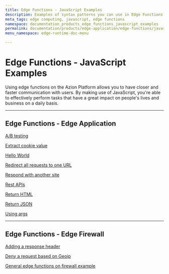 ```yaml
---
title: Edge Functions - JavaScript Examples
description: Examples of syntax patterns you can use in Edge Functions - JavaScript.
meta_tags: edge computing, javascript, edge functions
namespace: documentation_products_edge_functions_javascript_examples
permalink: documentation/products/edge-application/edge-functions/javascript-examples
menu_namespace: edge-runtime-doc-menu

---
```

# Edge Functions - JavaScript Examples

Using edge functions on the Azion Platform allows you to have closer and faster communication with users. By making use of JavaScript, you're able to effectively perform tasks that have a great impact on people's lives and business on a daily basis.

---

## Edge Functions - Edge Application

[A/B testing](https://www.azion.com/en/documentation/products/edge-application/edge-functions/javascript-examples/ab-testing/)

[Extract cookie value](https://www.azion.com/en/documentation/products/edge-application/edge-functions/javascript-examples/cookie-value/)

[Hello World](https://www.azion.com/en/documentation/products/edge-application/edge-functions/javascript-examples/hello-world/)

[Redirect all requests to one URL](https://www.azion.com/en/documentation/products/edge-application/edge-functions/javascript-examples/redirect-requests/)

[Respond with another site](https://www.azion.com/en/documentation/products/edge-application/edge-functions/javascript-examples/respond-site/)

[Rest APIs](https://www.azion.com/en/documentation/products/edge-application/edge-functions/javascript-examples/rest-apis/)

[Return HTML](https://www.azion.com/en/documentation/products/edge-application/edge-functions/javascript-examples/return-html/)

[Return JSON](https://www.azion.com/en/documentation/products/edge-application/edge-functions/javascript-examples/return-json/)

[Using args](https://www.azion.com/en/documentation/products/edge-application/edge-functions/javascript-examples/using-args/)

---

## Edge Functions - Edge Firewall

[Adding a response header](https://www.azion.com/en/documentation/products/edge-application/edge-functions/javascript-examples/adding-response-header/)

[Deny a request based on Geoip](https://www.azion.com/en/documentation/products/edge-application/edge-functions/javascript-examples/deny-request/)

[General edge functions on firewall example](https://www.azion.com/en/documentation/products/edge-application/edge-functions/javascript-examples/general-firewall-example/)
